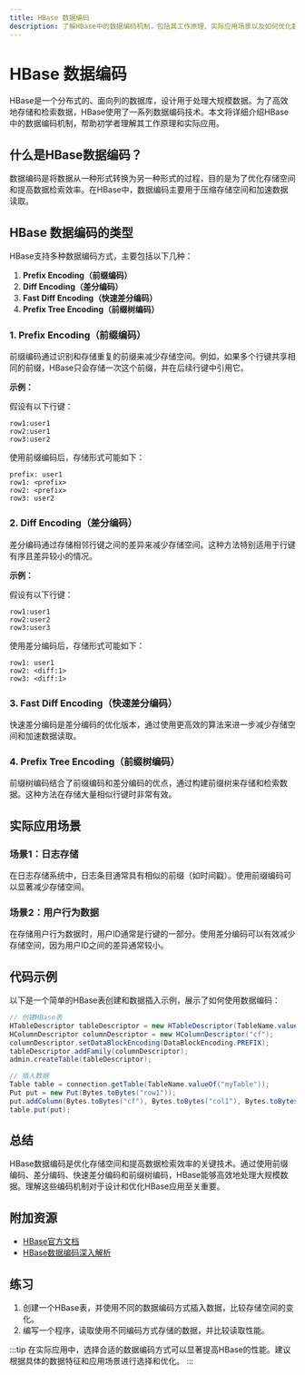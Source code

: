 ```yaml
---
title: HBase 数据编码
description: 了解HBase中的数据编码机制，包括其工作原理、实际应用场景以及如何优化数据存储和检索。
---
```


# HBase 数据编码

HBase是一个分布式的、面向列的数据库，设计用于处理大规模数据。为了高效地存储和检索数据，HBase使用了一系列数据编码技术。本文将详细介绍HBase中的数据编码机制，帮助初学者理解其工作原理和实际应用。

## 什么是HBase数据编码？

数据编码是将数据从一种形式转换为另一种形式的过程，目的是为了优化存储空间和提高数据检索效率。在HBase中，数据编码主要用于压缩存储空间和加速数据读取。

## HBase 数据编码的类型

HBase支持多种数据编码方式，主要包括以下几种：

1. **Prefix Encoding（前缀编码）**
2. **Diff Encoding（差分编码）**
3. **Fast Diff Encoding（快速差分编码）**
4. **Prefix Tree Encoding（前缀树编码）**

### 1. Prefix Encoding（前缀编码）

前缀编码通过识别和存储重复的前缀来减少存储空间。例如，如果多个行键共享相同的前缀，HBase只会存储一次这个前缀，并在后续行键中引用它。

**示例：**

假设有以下行键：

```
row1:user1
row2:user1
row3:user2
```

使用前缀编码后，存储形式可能如下：

```
prefix: user1
row1: <prefix>
row2: <prefix>
row3: user2
```

### 2. Diff Encoding（差分编码）

差分编码通过存储相邻行键之间的差异来减少存储空间。这种方法特别适用于行键有序且差异较小的情况。

**示例：**

假设有以下行键：

```
row1:user1
row2:user2
row3:user3
```

使用差分编码后，存储形式可能如下：

```
row1: user1
row2: <diff:1>
row3: <diff:1>
```

### 3. Fast Diff Encoding（快速差分编码）

快速差分编码是差分编码的优化版本，通过使用更高效的算法来进一步减少存储空间和加速数据读取。

### 4. Prefix Tree Encoding（前缀树编码）

前缀树编码结合了前缀编码和差分编码的优点，通过构建前缀树来存储和检索数据。这种方法在存储大量相似行键时非常有效。

## 实际应用场景

### 场景1：日志存储

在日志存储系统中，日志条目通常具有相似的前缀（如时间戳）。使用前缀编码可以显著减少存储空间。

### 场景2：用户行为数据

在存储用户行为数据时，用户ID通常是行键的一部分。使用差分编码可以有效减少存储空间，因为用户ID之间的差异通常较小。

## 代码示例

以下是一个简单的HBase表创建和数据插入示例，展示了如何使用数据编码：

```java
// 创建HBase表
HTableDescriptor tableDescriptor = new HTableDescriptor(TableName.valueOf("myTable"));
HColumnDescriptor columnDescriptor = new HColumnDescriptor("cf");
columnDescriptor.setDataBlockEncoding(DataBlockEncoding.PREFIX);
tableDescriptor.addFamily(columnDescriptor);
admin.createTable(tableDescriptor);

// 插入数据
Table table = connection.getTable(TableName.valueOf("myTable"));
Put put = new Put(Bytes.toBytes("row1"));
put.addColumn(Bytes.toBytes("cf"), Bytes.toBytes("col1"), Bytes.toBytes("value1"));
table.put(put);
```

## 总结

HBase数据编码是优化存储空间和提高数据检索效率的关键技术。通过使用前缀编码、差分编码、快速差分编码和前缀树编码，HBase能够高效地处理大规模数据。理解这些编码机制对于设计和优化HBase应用至关重要。

## 附加资源

- [HBase官方文档](https://hbase.apache.org/)
- [HBase数据编码深入解析](https://hbase.apache.org/book.html#data.block.encoding)

## 练习

1. 创建一个HBase表，并使用不同的数据编码方式插入数据，比较存储空间的变化。
2. 编写一个程序，读取使用不同编码方式存储的数据，并比较读取性能。

:::tip
在实际应用中，选择合适的数据编码方式可以显著提高HBase的性能。建议根据具体的数据特征和应用场景进行选择和优化。
:::